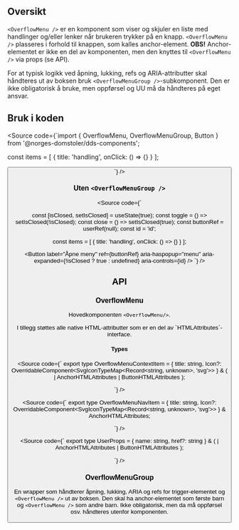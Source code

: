 
<Meta title="Design system/OverflowMenu/API" component={OverflowMenu} />

<ComponentLinkRow
  docsHref="https://design.domstol.no/987b33f71/p/76d235-overflowmenu/b/5650fd"
  figmaHref="https://www.figma.com/file/ewqSDmkgqDQ5PyOsRp4V5b/?node-id=5773%3A159680"
  githubHref="https://github.com/domstolene/designsystem/tree/master/components/src/components/OverflowMenu"
/>

## Oversikt

`<OverflowMenu />` er en komponent som viser og skjuler en liste med handlinger og/eller lenker når brukeren trykker på en knapp. `<OverflowMenu />` plasseres i forhold til knappen, som kalles anchor-element. **OBS!** Anchor-elementet er ikke en del av komponenten, men den knyttes til `<OverflowMenu />` via props (se API).

For at typisk logikk ved åpning, lukking, refs og ARIA-attributter skal håndteres ut av boksen bruk `<OverflowMenuGroup />`-subkomponent. Den er ikke obligatorisk å bruke, men oppførsel og UU må da håndteres på eget ansvar.

## Bruk i koden

<Source code={`import { OverflowMenu, OverflowMenuGroup, Button } from '@norges-domstoler/dds-components';

const items = [
{ title: 'handling', onClick: () => {} }
];

<OverflowMenuGroup>
  <Button label="Åpne meny" />
  <OverflowMenu items={items} />
</OverflowMenuGroup>
`} />

### Uten `<OverflowMenuGroup />`

<Source code={`

const [isClosed, setIsClosed] = useState(true);
const toggle = () => setIsClosed(!isClosed);
const close = () => setIsClosed(true);
const buttonRef = userRef(null);
const id = 'id';

const items = [
{ title: 'handling', onClick: () => {} }
];

<Button
  label="Åpne meny"
  ref={buttonRef}
  aria-haspopup="menu"
  aria-expanded={!isClosed ? true : undefined}
  aria-controls={id}
/>
<OverflowMenu
  isOpen={!isClosed}
  onClose={close}
  anchorRef={buttonRef}
  items={items}
  id={id}
/>
`} />

## API

### OverflowMenu

Hovedkomponenten `<OverflowMenu/>`.

<ArgsTable story={PRIMARY_STORY} />
I tillegg støttes alle native HTML-attributter som er en del av `HTMLAttributes<HTMLDivElement>`-interface.

#### Types

<Source code={`
export type OverflowMenuContextItem = {
  title: string,
  Icon?: OverridableComponent<SvgIconTypeMap<Record<string, unknown>, 'svg'>>
} & (
  | AnchorHTMLAttributes<HTMLAnchorElement>
  | ButtonHTMLAttributes<HTMLButtonElement>
);

`} />

<Source code={`
export type OverflowMenuNavItem = {
  title: string,
  Icon?: OverridableComponent<SvgIconTypeMap<Record<string, unknown>, 'svg'>>
} & AnchorHTMLAttributes<HTMLAnchorElement>;

`} />

<Source code={`
export type UserProps = {
  name: string,
  href?: string
} & (
  | AnchorHTMLAttributes<HTMLAnchorElement>
  | ButtonHTMLAttributes<HTMLButtonElement>
);

`} />

### OverflowMenuGroup

En wrapper som håndterer åpning, lukking, ARIA og refs for trigger-elementet og `<OverflowMenu />` ut av boksen. Den skal ha anchor-elementet som første barn og `<OverflowMenu />` som andre barn. Ikke obligatorisk, men da må oppførsel osv. håndteres utenfor komponenten.

<ArgsTable of={OverflowMenuGroup} />

